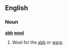 {{see|abb-wool}}

==English==

===Noun===
'''[[abb]] [[wool]]'''

# Wool for the [[abb]] or [[warp]].